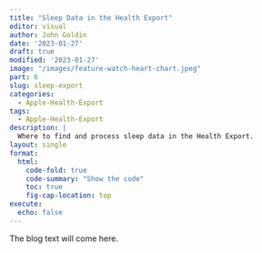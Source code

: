 ```yaml
---
title: "Sleep Data in the Health Export"
editor: visual
author: John Goldin
date: '2023-01-27'
draft: true
modified: '2023-01-27'
image: "/images/feature-watch-heart-chart.jpeg"
part: 6
slug: sleep-export
categories:
  - Apple-Health-Export
tags:
  - Apple-Health-Export
description: |
  Where to find and process sleep data in the Health Export.
layout: single
format:
  html:
    code-fold: true
    code-summary: "Show the code"
    toc: true
    fig-cap-location: top
execute: 
  echo: false
---
```


The blog text will come here.

